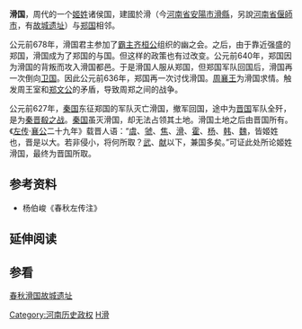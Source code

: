 {{主条目消歧义|'''滑国'''国都名'''费'''，位于今[[河南省|河南省]]。滑国灭亡后，此地又称为'''费滑'''。春秋时代另有一地名'''费'''，位于今[[山东省|山东省]]，参见[[费国|费国]]；[[南北朝|南北朝]]时少数民族国家，参见[[滑國_(諸夷)|滑國 (諸夷)]]。}}

{{周代诸侯国
|国名=滑(费滑)
|国君姓氏=姬姓
|爵位=伯
|国都=费<br><small>（今[[河南省|河南省]][[安陽市|安陽市]][[滑縣|滑縣]]，另說[[河南省|河南省]][[偃師市|偃師市]]）</small>
|分封者=[[周公旦|周公旦]]
|始祖=滑伯
|建国年=不详
|灭亡年=前627年
|灭亡原因=为[[秦国|秦国]]所灭
|史书记载=[[春秋_(书)|春秋]]始见于[[鲁庄公|庄公]]十六年。
}}

'''滑国'''，周代的一个[[姬姓|姬姓]]诸侯国，建國於滑（今[[河南省|河南省]][[安陽市|安陽市]][[滑縣|滑縣]]，另說[[河南省|河南省]][[偃師市|偃師市]]，有[[春秋滑国故城遗址|故城遗址]]）与[[鄭國_(諸侯國)|郑国]]相邻。

公元前678年，滑国君主参加了[[霸主|霸主]][[齐桓公|齐桓公]]组织的幽之会。之后，由于靠近强盛的郑国，滑国成为了郑国的与国。但这样的政策也有过改变。公元前640年，郑国因为滑国的背叛而攻入滑国都邑。于是滑国人服从郑国，但郑国军队回国后，滑国再一次倒向[[卫国|卫国]]。因此公元前636年，郑国再一次讨伐滑国。[[周襄王|周襄王]]为滑国求情。触发周王室和[[郑文公|郑文公]]的矛盾，导致周郑之间的战争。

公元前627年，[[秦国|秦国]]东征郑国的军队灭亡滑国，撤军回国，途中为[[晋国|晋国]]军队全歼，是为[[秦晋殽之战|秦晋殽之战]]。[[秦国|秦国]]虽灭滑国，却无法占领其土地。滑国土地之后由晋国所有。《[[左传|左传]]·[[鲁襄公|襄公]]二十九年》载晋人语：“[[虞国|虞]]、[[虢国|虢]]、[[焦国|焦]]、[[滑国|滑]]、[[霍国|霍]]、[[杨国|杨]]、[[韩国_(西周)|韩]]、[[魏国|魏]]，皆姬姓也，晋是以大。若非侵小，将何所取？[[晋武公|武]]、[[晋献公|献]]以下，兼国多矣。”可证此处所论姬姓滑国，最终为晋国所取。

==参考资料==
*杨伯峻《春秋左传注》

== 延伸阅读 ==
{{Wikisource further reading}}

==参看==
[[春秋滑国故城遗址|春秋滑国故城遗址]]

{{河南省先秦列國}}
{{周初姬姓诸侯}}

[[Category:河南历史政权|Category:河南历史政权]]
[[Category:春秋时期的国家|H滑]]